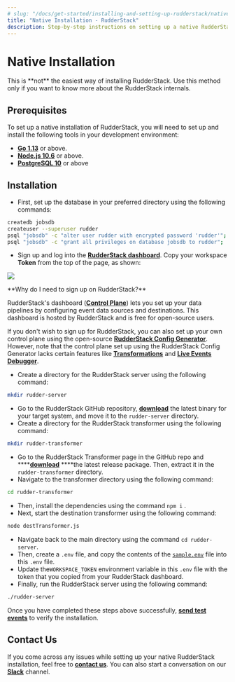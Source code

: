 ```yaml
---
# slug: "/docs/get-started/installing-and-setting-up-rudderstack/native-installation"
title: "Native Installation - RudderStack"
description: Step-by-step instructions on setting up a native RudderStack installation.
---
```


# Native Installation

<div class="warningBlock">
This is **not** the easiest way of installing RudderStack. Use this method only if you want to know more about the RudderStack internals.

</div>

## Prerequisites

To set up a native installation of RudderStack, you will need to set up and install the following tools in your development environment:

- [**Go 1.13**](https://golang.org/dl/) or above.
- [**Node.js 10.6**](https://nodejs.org/en/download/) or above.
- [**PostgreSQL 10**](https://www.postgresql.org/download/) or above

## Installation

- First, set up the database in your preferred directory using the following commands:

```bash
createdb jobsdb
createuser --superuser rudder
psql "jobsdb" -c "alter user rudder with encrypted password 'rudder'";
psql "jobsdb" -c "grant all privileges on database jobsdb to rudder";
```

- Sign up and log into the [**RudderStack dashboard**](https://app.rudderlabs.com/signup). Copy your workspace **Token** from the top of the page, as shown:

![](../../.gitbook/assets/screen-shot-2021-07-01-at-5.36.15-pm%20%283%29%20%283%29%20%282%29%20%283%29%20%283%29%20%283%29%20%283%29%20%283%29%20%281%29.png)

<div class="infoBlock">
**Why do I need to sign up on RudderStack?**

RudderStack's dashboard \([**Control Plane**](https://docs.rudderstack.com/get-started/rudderstack-architecture#control-plane)\) lets you set up your data pipelines by configuring event data sources and destinations. This dashboard is hosted by RudderStack and is free for open-source users.

If you don't wish to sign up for RudderStack, you can also set up your own control plane using the open-source [**RudderStack Config Generator**](../../user-guides/how-to-guides/rudderstack-config-generator.md). However, note that the control plane set up using the RudderStack Config Generator lacks certain features like [**Transformations**](../../adding-a-new-user-transformation-in-rudderstack/) and [**Live Events Debugger**](../../user-guides/how-to-guides/live-destination-event-debugger.md).

</div>

- Create a directory for the RudderStack server using the following command:

```bash
mkdir rudder-server
```

- Go to the RudderStack GitHub repository, [**download**](https://github.com/rudderlabs/rudder-server/releases) the latest binary for your target system, and move it to the `rudder-server` directory.
- Create a directory for the RudderStack transformer using the following command:

```bash
mkdir rudder-transformer
```

- Go to the RudderStack Transformer page in the GitHub repo and \***\*[**download**](https://github.com/rudderlabs/rudder-transformer/releases) \*\***the latest release package. Then, extract it in the `rudder-transformer` directory.
- Navigate to the transformer directory using the following command:

```bash
cd rudder-transformer
```

- Then, install the dependencies using the command `npm i` .
- Next, start the destination transformer using the following command:

```bash
node destTransformer.js
```

- Navigate back to the main directory using the command `cd rudder-server`.
- Then, create a `.env` file, and copy the contents of the [`sample.env`](https://github.com/rudderlabs/rudder-server/blob/master/config/sample.env) file into this `.env` file.
- Update the`WORKSPACE_TOKEN` environment variable in this `.env` file with the token that you copied from your RudderStack dashboard.
- Finally, run the RudderStack server using the following command:

```bash
./rudder-server
```

Once you have completed these steps above successfully, [**send test events**](https://docs.rudderstack.com/get-started/installing-and-setting-up-rudderstack#sending-test-events-to-verify-the-installation) to verify the installation.

## Contact Us

If you come across any issues while setting up your native RudderStack installation, feel free to [**contact us**](mailto:%20docs@rudderstack.com). You can also start a conversation on our [**Slack**](https://resources.rudderstack.com/join-rudderstack-slack) channel.
